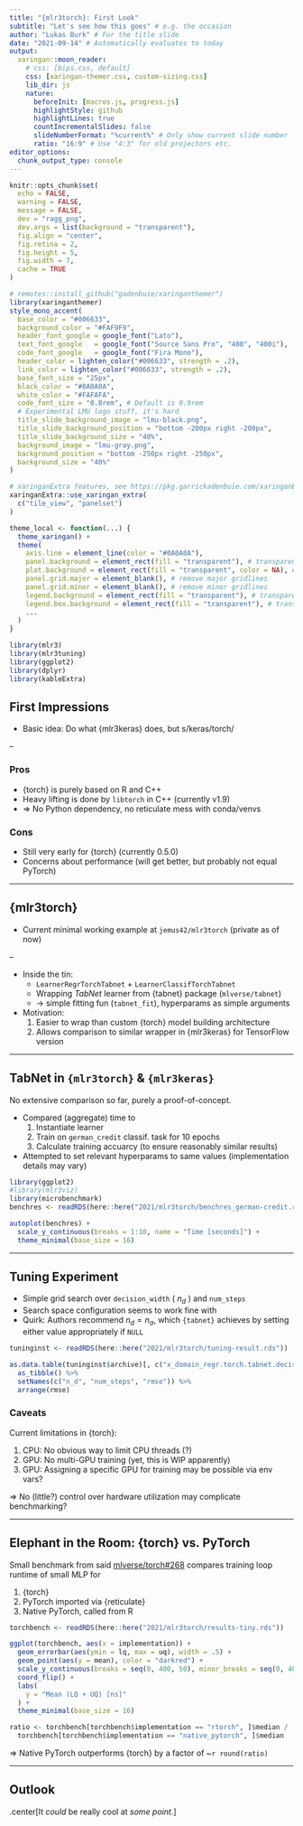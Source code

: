 ```yaml
---
title: "{mlr3torch}: First Look"
subtitle: "Let's see how this goes" # e.g. the occasion
author: "Lukas Burk" # For the title slide
date: "2021-09-14" # Automatically evaluates to today
output:
  xaringan::moon_reader:
    # css: [bips.css, default]
    css: [xaringan-themer.css, custom-sizing.css]
    lib_dir: js
    nature:
      beforeInit: [macros.js, progress.js]
      highlightStyle: github
      highlightLines: true
      countIncrementalSlides: false
      slideNumberFormat: "%current%" # Only show current slide number
      ratio: "16:9" # Use "4:3" for old projectors etc.
editor_options: 
  chunk_output_type: console
---
```


```r
knitr::opts_chunk$set(
  echo = FALSE,
  warning = FALSE,
  message = FALSE,
  dev = "ragg_png",
  dev.args = list(background = "transparent"),
  fig.align = "center",
  fig.retina = 2,
  fig.height = 5,
  fig.width = 7,
  cache = TRUE
)

# remotes::install_github("gadenbuie/xaringanthemer")
library(xaringanthemer)
style_mono_accent(
  base_color = "#006633",
  background_color = "#FAF9F9",
  header_font_google = google_font("Lato"),
  text_font_google   = google_font("Source Sans Pro", "400", "400i"),
  code_font_google   = google_font("Fira Mono"),
  header_color = lighten_color("#006633", strength = .2),
  link_color = lighten_color("#006633", strength = .2),
  base_font_size = "25px",
  black_color = "#0A0A0A",
  white_color = "#FAFAFA",
  code_font_size = "0.8rem", # Default is 0.9rem
  # Experimental LMU logo stuff, it's hard
  title_slide_background_image = "lmu-black.png",
  title_slide_background_position = "bottom -200px right -200px",
  title_slide_background_size = "40%",
  background_image = "lmu-gray.png",
  background_position = "bottom -250px right -250px",
  background_size = "40%"
)

# xaringanExtra features, see https://pkg.garrickadenbuie.com/xaringanExtra/
xaringanExtra::use_xaringan_extra(
  c("tile_view", "panelset")
)

theme_local <- function(...) {
  theme_xaringan() +
  theme(
    axis.line = element_line(color = "#0A0A0A"),
    panel.background = element_rect(fill = "transparent"), # transparent panel bg
    plot.background = element_rect(fill = "transparent", color = NA), # transparent plot bg
    panel.grid.major = element_blank(), # remove major gridlines
    panel.grid.minor = element_blank(), # remove minor gridlines
    legend.background = element_rect(fill = "transparent"), # transparent legend bg
    legend.box.background = element_rect(fill = "transparent"), # transparent legend panel
    ...
  )
}

library(mlr3)
library(mlr3tuning)
library(ggplot2)
library(dplyr)
library(kableExtra)
```

## First Impressions

- Basic idea: Do what {mlr3keras} does, but s/keras/torch/

--

### Pros

- {torch} is purely based on R and C++
- Heavy lifting is done by `libtorch` in C++ (currently v1.9)
- $\Rightarrow$ No Python dependency, no reticulate mess with conda/venvs

### Cons

- Still very early for {torch} (currently 0.5.0)
- Concerns about performance (will get better, but probably not equal PyTorch)

---

## {mlr3torch}

- Current minimal working example at `jemus42/mlr3torch` (private as of now)

--

- Inside the tin:
    - `LearnerRegrTorchTabnet` + `LearnerClassifTorchTabnet`
    - Wrapping *TabNet* learner from {tabnet} package (`mlverse/tabnet`)
    - $\rightarrow$ simple fitting fun (`tabnet_fit`), hyperparams as simple arguments
    
- Motivation:
    1. Easier to wrap than custom {torch} model building architecture
    2. Allows comparison to similar wrapper in {mlr3keras} for TensorFlow version
    
---

## TabNet in `{mlr3torch}` & `{mlr3keras}`

No extensive comparison so far, purely a proof-of-concept.

- Compared (aggregate) time to
    1. Instantiate learner
    2. Train on `german_credit` classif. task for 10 epochs
    3. Calculate training accuarcy (to ensure reasonably similar results)
- Attempted to set relevant hyperparams to same values (implementation details may vary)

```r
library(ggplot2)
#library(mlr3viz)
library(microbenchmark)
benchres <- readRDS(here::here("2021/mlr3torch/benchres_german-credit.rds"))

autoplot(benchres) +
  scale_y_continuous(breaks = 1:10, name = "Time [seconds]") +
  theme_minimal(base_size = 16)
```

---

## Tuning Experiment

- Simple grid search over `decision_width` ( $n_d$ ) and `num_steps`
- Search space configuration seems to work fine with
- Quirk: Authors recommend $n_d = n_a$, which `{tabnet}` achieves by setting either value appropriately if `NULL`

```r
tuninginst <- readRDS(here::here("2021/mlr3torch/tuning-result.rds"))

as.data.table(tuninginst$archive)[, c("x_domain_regr.torch.tabnet.decision_width", "x_domain_regr.torch.tabnet.num_steps", "regr.rmse")] %>%
  as_tibble() %>%
  setNames(c("n_d", "num_steps", "rmse")) %>%
  arrange(rmse)
```

### Caveats

Current limitations in {torch}:

1. CPU: No obvious way to limit CPU threads (?)
2. GPU: No multi-GPU training (yet, this is WIP apparently)
3. GPU: Assigning a specific GPU for training may be possible via env vars?

$\Rightarrow$ No (little?) control over hardware utilization may complicate benchmarking?

---

## Elephant in the Room: {torch} vs. PyTorch

Small benchmark from said [mlverse/torch#268](https://github.com/mlverse/torch/issues/268) compares training loop runtime of small MLP for 

1. {torch}
2. PyTorch imported via {reticulate}
3. Native PyTorch, called from R


```r
torchbench <- readRDS(here::here("2021/mlr3torch/results-tiny.rds"))

ggplot(torchbench, aes(x = implementation)) +
  geom_errorbar(aes(ymin = lq, max = uq), width = .5) +
  geom_point(aes(y = mean), color = "darkred") +
  scale_y_continuous(breaks = seq(0, 400, 50), minor_breaks = seq(0, 400, 25)) +
  coord_flip() +
  labs(
    y = "Mean (LQ + UQ) [ns]"
  ) +
  theme_minimal(base_size = 16)

ratio <- torchbench[torchbench$implementation == "rtorch", ]$median /
  torchbench[torchbench$implementation == "native_pytorch", ]$median

```

$\Rightarrow$ Native PyTorch outperforms {torch} by a factor of ~`r round(ratio)`

---

## Outlook

.center[It *could* be really cool at *some point*.]
